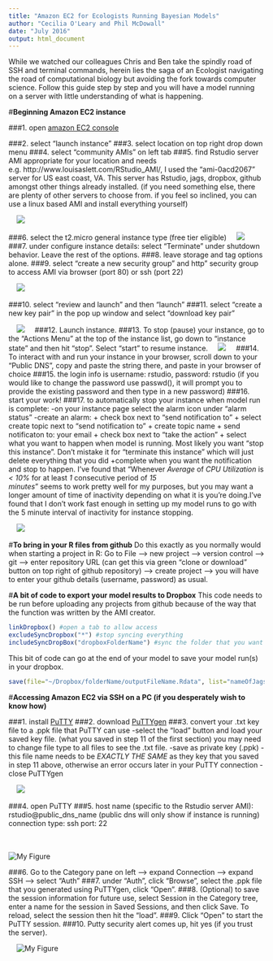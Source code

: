 ```yaml
---
title: "Amazon EC2 for Ecologists Running Bayesian Models"
author: "Cecilia O'Leary and Phil McDowall"
date: "July 2016"
output: html_document
---
```


While we watched our colleagues Chris and Ben take the spindly road of SSH and terminal commands, herein lies the saga of an Ecologist navigating the road of computational biology but avoiding the fork towards computer science. Follow this guide step by step and you will have a model running on a server with little understanding of what is happening.

#**Beginning Amazon EC2 instance**

###1. open [amazon EC2 console](https://console.aws.amazon.com/ec2/)

###2. select "launch instance"
###3. select location on top right drop down menu
###4. select "community AMIs" on left tab
###5. find Rstudio server AMI appropriate for your location and needs 
    e.g. http://www.louisaslett.com/RStudio_AMI/, I used the "ami-0acd2067" server for US east coast, VA. This 
    server has Rstudio, jags, dropbox, github amongst other things already installed.
    (if you need something else, there are plenty of other servers to choose from. if you 
    feel so inclined, you can use a linux based AMI and install everything yourself)

&nbsp;
&nbsp;
![](figure1.png)
&nbsp;
&nbsp;
    
###6. select the t2.micro general instance type (free tier eligible)
&nbsp;
&nbsp;
![](figure2.png)
&nbsp;
&nbsp;
###7. under configure instance details: select "Terminate" under shutdown behavior. Leave the rest of the options.
###8. leave storage and tag options alone.
###9. select "create a new security group" and http" security group to access AMI via browser (port 80) or ssh (port 22)

&nbsp;
&nbsp;
![](figure3.png)
&nbsp;
&nbsp;

###10. select "review and launch" and then "launch"
###11. select "create a new key pair" in the pop up window and select "download key pair"

&nbsp;
&nbsp;
![](figure4.png)
&nbsp;
&nbsp;
###12. Launch instance.
###13. To stop (pause) your instance, go to the "Actions Menu" at the top of the instance list, go down to "instance state" and then hit "stop". Select "start" to resume instance.
&nbsp;
&nbsp;
![](figure5.png)
&nbsp;
&nbsp;
###14. To interact with and run your instance in your browser, scroll down to your "Public DNS", copy and paste the string there, and paste in your browser of choice
###15. the login info is username: rstudio, password: rstudio (if you would like to change the password use passwd(), it will prompt
you to provide the existing password and then type in a new password)
###16. start your work!
###17. to automatically stop your instance when model run is complete:
    -on your instance page select the alarm icon under "alarm status"
    -create an alarm:
      + check box next to "send notification to"
      + select create topic next to "send notification to"
      + create topic name
      + send notificaton to: your email
      + check box next to "take the action"
      + select what you want to happen when model is running. Most likely you want "stop this instance". 
      Don't mistake it for "terminate this instance" which will just delete everything that you did
      +complete when you want the notification and stop to happen. I've found that "Whenever *Average* 
      of *CPU Utilization* is *< 10%* for at least *1* consecutive period of *15*        
      *minutes*" seems to work pretty well for my purposes, but you may want a longer amount of time of 
      inactivity depending on what it is you're doing.I've found that I don't work fast enough in setting 
      up my model runs to go with the 5 minute interval of inactivity for instance stopping.

&nbsp;
&nbsp;
![](figure10.png)
&nbsp;
&nbsp;

#**To bring in your R files from github**
Do this exactly as you normally would when starting a project in R:
Go to File --> new project --> version control --> git --> enter repository URL (can get this via green
"clone or download" button on top right of github repository) --> create project --> you will have to 
enter your github details (username, password) as usual.

#**A bit of code to export your model results to Dropbox**
This code needs to be run before uploading any projects from github because of the way that the function was written by the AMI creator.
```r
linkDropbox() #open a tab to allow access
excludeSyncDropbox("*") #stop syncing everything
includeSyncDropBox("dropboxFolderName") #sync the folder that you want to upload your results to
```
This bit of code can go at the end of your model to save your model run(s) in your dropbox.
```r
save(file="~/Dropbox/folderName/outputFileName.Rdata", list="nameOfJagsOutput") #save model output in that folder on dropbox
```
#**Accessing Amazon EC2 via SSH on a PC (if you desperately wish to know how)**

###1. install [PuTTY](http://www.chiark.greenend.org.uk/~sgtatham/putty/download.html)
###2. download [PuTTYgen](http://www.chiark.greenend.org.uk/~sgtatham/putty/download.html)
###3. convert your .txt key file to a .ppk file that PuTTY can use
    -select the "load" button and load your saved key file. (what you saved in step 11 of the first section) 
    you may need to change file type to all files to see the .txt file.
    -save as private key (.ppk) - this file name needs to be *EXACTLY THE SAME* as they key that you saved in 
    step 11 above, otherwise an error occurs later in your PuTTY connection
    -close PuTTYgen
    
&nbsp;
&nbsp;
![](figure6.png)
&nbsp;
&nbsp;

###4. open PuTTY
###5. host name (specific to the Rstudio server AMI): \S rstudio@public_dns_name
    (public dns will only show if instance is running)
    connection type: ssh
    port: 22
    
&nbsp;    
&nbsp;    
![My Figure](figure7.png)
&nbsp;
&nbsp;

###6. Go to the Category pane on left --> expand Connection --> expand SSH --> select "Auth"
###7. under "Auth", click "Browse", select the .ppk file that you generated using PuTTYgen, click "Open".
###8. (Optional) to save the session information for future use, select Session in the Category tree, enter a name for the session in Saved Sessions, and then click Save. To reload, select the session then hit the "load".
###9. Click "Open" to start the PuTTY session.
###10. Putty security alert comes up, hit yes (if you trust the server).

&nbsp;
&nbsp;
![My Figure](figure8.png)
&nbsp;
